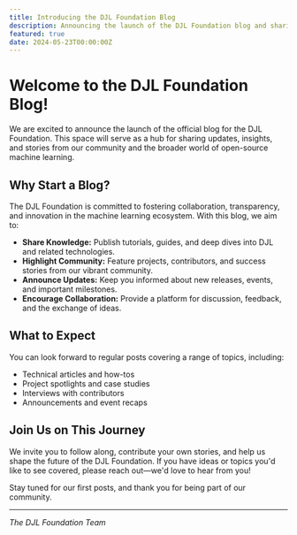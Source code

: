 ```yaml
---
title: Introducing the DJL Foundation Blog
description: Announcing the launch of the DJL Foundation blog and sharing our goals for this new platform.
featured: true
date: 2024-05-23T00:00:00Z
---
```


# Welcome to the DJL Foundation Blog!

We are excited to announce the launch of the official blog for the DJL Foundation. This space will serve as a hub for sharing updates, insights, and stories from our community and the broader world of open-source machine learning.

## Why Start a Blog?

The DJL Foundation is committed to fostering collaboration, transparency, and innovation in the machine learning ecosystem. With this blog, we aim to:

- **Share Knowledge:** Publish tutorials, guides, and deep dives into DJL and related technologies.
- **Highlight Community:** Feature projects, contributors, and success stories from our vibrant community.
- **Announce Updates:** Keep you informed about new releases, events, and important milestones.
- **Encourage Collaboration:** Provide a platform for discussion, feedback, and the exchange of ideas.

## What to Expect

You can look forward to regular posts covering a range of topics, including:

- Technical articles and how-tos
- Project spotlights and case studies
- Interviews with contributors
- Announcements and event recaps

## Join Us on This Journey

We invite you to follow along, contribute your own stories, and help us shape the future of the DJL Foundation. If you have ideas or topics you'd like to see covered, please reach out—we'd love to hear from you!

Stay tuned for our first posts, and thank you for being part of our community.

---

_The DJL Foundation Team_
